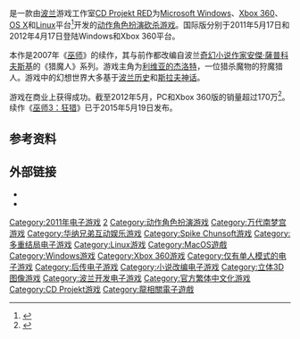 {{noteTA
|G1=Games
|G2=LI
}}
{{Infobox VG
| title = 巫师2：国王刺客
| original = pl:Wiedźmin 2: Zabójcy królów
| english = The Witcher 2: Assassins of Kings
| image = Witcher 2 cover.jpg
| caption =
| developer = [[CD_Projekt_RED|CD Projekt RED]]
| publisher = {{vgrelease new|波兰|{{le|Cdp.pl|Cdp.pl}}|NA|{{le|Atari, Inc|Atari, Inc. (Atari, SA subsidiary)}}|PAL|[[万代南梦宫游戏|万代南梦宫游戏]]|JP|CyberFront}}'''增强版'''<br />{{vgrelease new|NA|[[华纳兄弟游戏|华纳兄弟游戏]]<ref name="joystiq"/>|PAL|万代南梦宫游戏<ref name="kotaku_namco"/>|JP|CyberFront <small>（PC）</small>|JP|[[Spike_Chunsoft|Spike Chunsoft]] <small>（X360）</small>}}
| director = Adam Badowski<ref name="credits"/>
| producer = Jędrzej Mróz
| designer = 
| programmer = Tomasz Wójcik
| artist = 
| writer = 塞巴斯蒂安·斯滕平（Sebastian Stępień）<small>（领导）</small><br />Borys Pugacz-Muraszkiewicz<br />马尔钦·布拉哈（Marcin Blacha）
| composer = Adam Skorupa<br />Krzysztof Wierzynkiewicz<br />{{le|马尔钦·普日贝沃维奇|Marcin Przybyłowicz}}
| series = [[巫师系列|巫师系列]]
| engine = [[REDengine|REDengine]]
| platforms = [[Microsoft_Windows|Microsoft Windows]]<br />[[OS X|OS X]]<ref name="Mac Version Announced"/><br />[[Linux|Linux]]<ref name="Linux"/><br />[[Xbox_360|Xbox 360]]<ref name="Announcement"/>
| released = {{Infobox VG/C|2011年5月17日|'''巫师2：国王刺客'''<br />'''Microsoft Windows'''<br />{{vgrelease new|INT|17 May 2011<ref name="PCrelease"/>}}'''增强版'''<br />'''Microsoft Windows''' & '''Xbox 360'''<br />{{vgrelease new|INT|16 April 2012 <small>（Steam）</small>|NA|17 April 2012<ref name="Witcher 2 on Xbox 360 delayed to 2012"/>|EU|17 April 2012<ref name="Witcher 2 on Xbox 360 delayed to 2012"/>|AU|18 April 2012 <small>（X360）</small>|JP|20 April 2012 <small>（PC）</small>|JP|23 August 2012 <small>（X360）</small>}}'''OS X'''<br />2012年10月18日<br />'''Linux'''<br />2014年5月22日}}
| genre = [[动作角色扮演游戏|动作角色扮演]]
| modes = [[单人电子游戏|单人]]
}}

{{vgname|巫师2：国王刺客|pl=Wiedźmin 2: Zabójcy królów|en=The Witcher 2: Assassins of Kings|cn=巫师2：国王刺客|tw=巫師2：王國刺客|aka-cn=巫师2：刺客之王}}是一款由[[波兰|波兰]]游戏工作室[[CD_Projekt_RED|CD Projekt RED]]为[[Microsoft_Windows|Microsoft Windows]]、[[Xbox_360|Xbox 360]]、[[OS_X|OS X]]和[[Linux|Linux]]平台<ref>{{cite web|url=http://www.ign.com/games/the-witcher-2-assassins-of-kings/pc-14345201|title=The Witcher 2: Assassins of Kings - PC|publisher=[[IGN|IGN]]|accessdate=2014-11-05|archive-date=2018-01-29|archive-url=https://web.archive.org/web/20180129040328/http://www.ign.com/games/the-witcher-2-assassins-of-kings/pc-14345201|dead-url=no}}</ref>开发的[[动作角色扮演游戏|动作角色扮演]][[砍杀游戏|砍杀游戏]]。国际版分别于2011年5月17日和2012年4月17日登陆Windows和Xbox 360平台。

本作是2007年《[[巫师_(游戏)|巫师]]》的续作，其与前作都改编自波兰[[奇幻小说|奇幻小说]][[作家|作家]][[安傑·薩普科夫斯基|安傑·薩普科夫斯基]]的《猎魔人》系列。游戏主角为[[利维亚的杰洛特|利维亚的杰洛特]]，一位猎杀魔物的狩魔猎人。游戏中的幻想世界大多基于[[波兰历史|波兰历史]]和[[斯拉夫神话|斯拉夫神话]]。

游戏在商业上获得成功。截至2012年5月，PC和Xbox 360版的销量超过170万<ref>{{cite web |url=http://www.ign.com/articles/2012/05/30/the-witcher-2-sells-17-million |title=The Witcher 2 Sells 1.7 Million |publisher=IGN |date=2012-05-30 |first=Charles |last=Onyett |accessdate=2013-10-09 |archive-date=2019-09-17 |archive-url=https://web.archive.org/web/20190917105935/https://www.ign.com/articles/2012/05/30/the-witcher-2-sells-17-million |dead-url=no }}</ref>。续作《[[巫师3：狂猎|巫师3：狂猎]]》已于2015年5月19日发布。

==参考资料==
{{Reflist|30em|refs=
<ref name="Mac Version Announced">{{cite web | url=http://www.forbes.com/sites/erikkain/2012/05/30/the-witcher-2-is-coming-to-mac-sold-1-7-million-copies-on-pc-and-xbox-360/ | title=The Witcher 2 Is Coming To Mac | first=Erik | last=Kain | date=2012-05-30 | publisher=Forbes | accessdate=2012-08-15 | archive-date=2012-07-05 | archive-url=https://web.archive.org/web/20120705014936/http://www.forbes.com/sites/erikkain/2012/05/30/the-witcher-2-is-coming-to-mac-sold-1-7-million-copies-on-pc-and-xbox-360/ | dead-url=no }}</ref>
<ref name="Announcement">{{cite web |url=http://www.pcworld.com/article/192406/the_witcher_2_announced_nonlinear_with_smoother_combat.html |title=The Witcher 2 Announced, 'Non-Linear' with 'Smoother' Combat |date=2010-03-25 |publisher=PCWorld |accessdate=2011-06-04 |last=Peckham |first=Matt |archive-date=2010-03-27 |archive-url=https://web.archive.org/web/20100327040819/http://www.pcworld.com/article/192406/the_witcher_2_announced_nonlinear_with_smoother_combat.html |dead-url=no }}</ref>
<ref name="PCrelease">{{cite web |url=http://www.computerandvideogames.com/275941/news/witcher-2-release-date-confirmed/ |title=Witcher 2 release date confirmed |date=2010-01-16 |publisher=CVG |accessdate=2011-06-04 |last=Robinson |first=Andy |archive-date=2011-04-08 |archive-url=https://web.archive.org/web/20110408121615/http://www.computerandvideogames.com/275941/news/witcher-2-release-date-confirmed/ |dead-url=no }}</ref>
<ref name="joystiq">{{cite web |last=Sliwinski |first=Alexander |url=http://www.joystiq.com/2011/10/21/warner-bros-casting-witcher-2-for-xbox-360-in-na/ |title=Warner Bros. casting Witcher 2 for Xbox 360 in NA |publisher=Joystiq |date=2011-10-21 |accessdate=2011-10-24 |archive-url=https://web.archive.org/web/20121026004402/http://www.joystiq.com/2011/10/21/warner-bros-casting-witcher-2-for-xbox-360-in-na/ |archive-date=2012-10-26 |dead-url=yes }}</ref>
<ref name="kotaku_namco">{{cite web |url=http://kotaku.com/5866076/french-court-declares-namco-bandai-the-european-distributor-of-xbox-witcher-2 |title=French Court Declares Namco Bandai the European Distributor of Xbox Witcher 2 |first=Mike |last=Fahey |publisher=Kotaku |date=2011-12-07 |accessdate=2011-12-29 |archive-date=2016-06-16 |archive-url=https://web.archive.org/web/20160616051609/http://kotaku.com/5866076/french-court-declares-namco-bandai-the-european-distributor-of-xbox-witcher-2 |dead-url=no }}</ref>
<ref name="Linux">{{cite web |url=http://steamdb.info/app/20920/ |title=The Witcher 2: Assassins of Kings is now on Linux |publisher=SteamDB |accessdate=2014-03-20 |archive-date=2016-01-29 |archive-url=https://web.archive.org/web/20160129075335/https://steamdb.info/app/20920/ |dead-url=no }}</ref>
<ref name="credits">{{cite web|url=http://www.eurogamer.net/articles/2012-02-07-witcher-2-dev-next-xbox-not-playing-pre-owned-games-a-bad-thing|title=Witcher 2 dev: next Xbox not playing pre-owned games "a bad thing"|first=Robert|last=Purchese|date=2012-07-02|publisher=[[Eurogamer|Eurogamer]]|accessdate=2014-10-28|archive-date=2021-01-29|archive-url=https://web.archive.org/web/20210129212001/https://www.eurogamer.net/articles/2012-02-07-witcher-2-dev-next-xbox-not-playing-pre-owned-games-a-bad-thing|dead-url=no}}</ref>
<ref name="Witcher 2 on Xbox 360 delayed to 2012">{{cite web|url=http://www.newgamenetwork.com/news/3076/witcher-2-on-xbox-360-delayed-to-2012/|title=Witcher 2 on Xbox 360 delayed to 2012: Publisher delays console version of RPG due to legal battle, needing more development time|date=2011-08-01|publisher=[[New_Game_Network|New Game Network]]|accessdate=2011-08-01|archive-date=2016-06-25|archive-url=https://web.archive.org/web/20160625065413/http://www.newgamenetwork.com/news/3076/witcher-2-on-xbox-360-delayed-to-2012/|dead-url=no}}</ref>
}}

==外部链接==
* {{Official website|http://www.thewitcher.com/witcher2}}
* {{IMDb title|id = 1937416}}

{{CD Projekt}}
{{巫师系列}}

{{DEFAULTSORT:Witcher 2, Assassins of Kings}}
[[Category:2011年电子游戏|Category:2011年电子游戏]]
[[Category:巫师系列电子游戏|2]]
[[Category:动作角色扮演游戏|Category:动作角色扮演游戏]]
[[Category:万代南梦宫游戏|Category:万代南梦宫游戏]]
[[Category:华纳兄弟互动娱乐游戏|Category:华纳兄弟互动娱乐游戏]]
[[Category:Spike_Chunsoft游戏|Category:Spike Chunsoft游戏]]
[[Category:多重结局电子游戏|Category:多重结局电子游戏]]
[[Category:Linux游戏|Category:Linux游戏]]
[[Category:MacOS遊戲|Category:MacOS遊戲]]
[[Category:Windows游戏|Category:Windows游戏]]
[[Category:Xbox_360游戏|Category:Xbox 360游戏]]
[[Category:仅有单人模式的电子游戏|Category:仅有单人模式的电子游戏]]
[[Category:后传电子游戏|Category:后传电子游戏]]
[[Category:小说改编电子游戏|Category:小说改编电子游戏]]
[[Category:立体3D图像游戏|Category:立体3D图像游戏]]
[[Category:波兰开发电子游戏|Category:波兰开发电子游戏]]
[[Category:官方繁体中文化游戏|Category:官方繁体中文化游戏]]
[[Category:CD_Projekt游戏|Category:CD Projekt游戏]]
[[Category:龍相關電子遊戲|Category:龍相關電子遊戲]]